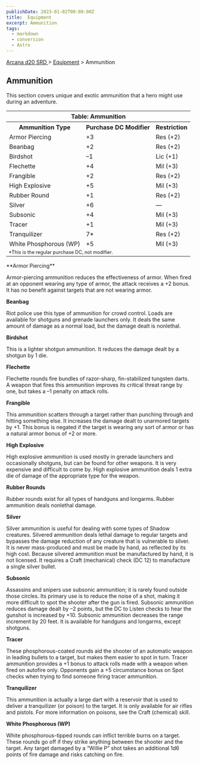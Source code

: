 ```yaml
---
publishDate: 2023-01-02T00:00:00Z
title:  Equipment
excerpt: Ammunition
tags:
  - markdown
  - conversion
  - Astro
---
```


[ Arcana d20 SRD ](/#arcanaD20) > [ Equipment](arcana-d20-srd-equipment-index) > Ammunition

##  Ammunition

This section covers unique and exotic ammunition that a hero might use during
an adventure.


<table> <tr> <th colspan="3"> Table: Ammunition </th> </tr> <tr> <th> Ammunition Type </th> <th> Purchase DC Modifier </th> <th> Restriction </th> </tr> <tr> <td> Armor Piercing </td> <td> +3 </td> <td> Res (+2) </td> </tr> <tr class="shaded"> <td> Beanbag </td> <td> +2 </td> <td> Res (+2) </td> </tr> <tr> <td> Birdshot </td> <td> –1 </td> <td> Lic (+1) </td> </tr> <tr class="shaded"> <td> Flechette </td> <td> +4 </td> <td> Mil (+3) </td> </tr> <tr> <td> Frangible </td> <td> +2 </td> <td> Res (+2) </td> </tr> <tr class="shaded"> <td> High Explosive </td> <td> +5 </td> <td> Mil (+3) </td> </tr> <tr> <td> Rubber Round </td> <td> +1 </td> <td> Res (+2) </td> </tr> <tr class="shaded"> <td> Silver </td> <td> +6 </td> <td> — </td> </tr> <tr> <td> Subsonic </td> <td> +4 </td> <td> Mil (+3) </td> </tr> <tr class="shaded"> <td> Tracer </td> <td> +1 </td> <td> Mil (+3) </td> </tr> <tr> <td> Tranquilizer </td> <td> 7* </td> <td> Res (+2) </td> </tr> <tr class="shaded"> <td> White Phosphorous (WP) </td> <td> +5 </td> <td> Mil (+3) </td> </tr> <tr> <td colspan="3" style="font-size: .8em; text-align: left"> *This is the regular purchase DC, not modifier. </td> </tr> </table>
 **Armor Piercing**

Armor-piercing ammunition reduces the effectiveness of armor. When fired at an
opponent wearing any type of armor, the attack receives a +2 bonus. It has no
benefit against targets that are not wearing armor.

**Beanbag**

Riot police use this type of ammunition for crowd control. Loads are available
for shotguns and grenade launchers only. It deals the same amount of damage as
a normal load, but the damage dealt is nonlethal.

**Birdshot**

This is a lighter shotgun ammunition. It reduces the damage dealt by a shotgun
by 1 die.

**Flechette**

Flechette rounds fire bundles of razor-sharp, fin-stabilized tungsten darts. A
weapon that fires this ammunition improves its critical threat range by one,
but takes a –1 penalty on attack rolls.

**Frangible**

This ammunition scatters through a target rather than punching through and
hitting something else. It increases the damage dealt to unarmored targets by
+1. This bonus is negated if the target is wearing any sort of armor or has a
natural armor bonus of +2 or more.

**High Explosive**

High explosive ammunition is used mostly in grenade launchers and occasionally
shotguns, but can be found for other weapons. It is very expensive and
difficult to come by. High explosive ammunition deals 1 extra die of damage of
the appropriate type for the weapon.

**Rubber Rounds**

Rubber rounds exist for all types of handguns and longarms. Rubber ammunition
deals nonlethal damage.

**Silver**

Silver ammunition is useful for dealing with some types of Shadow creatures.
Silvered ammunition deals lethal damage to regular targets and bypasses the
damage reduction of any creature that is vulnerable to silver. It is never
mass-produced and must be made by hand, as reflected by its high cost. Because
silvered ammunition must be manufactured by hand, it is not licensed. It
requires a Craft (mechanical) check (DC 12) to manufacture a single silver
bullet.

**Subsonic**

Assassins and snipers use subsonic ammunition; it is rarely found outside
those circles. Its primary use is to reduce the noise of a shot, making it
more difficult to spot the shooter after the gun is fired. Subsonic ammunition
reduces damage dealt by –2 points, but the DC to Listen checks to hear the
gunshot is increased by +10. Subsonic ammunition decreases the range increment
by 20 feet. It is available for handguns and longarms, except shotguns.

**Tracer**

These phosphorous-coated rounds aid the shooter of an automatic weapon in
leading bullets to a target, but makes them easier to spot in turn. Tracer
ammunition provides a +1 bonus to attack rolls made with a weapon when fired
on autofire only. Opponents gain a +5 circumstance bonus on Spot checks when
trying to find someone firing tracer ammunition.

**Tranquilizer**

This ammunition is actually a large dart with a reservoir that is used to
deliver a tranquilizer (or poison) to the target. It is only available for air
rifles and pistols. For more information on poisons, see the Craft (chemical)
skill.

**White Phosphorous (WP)**

White phosphorous-tipped rounds can inflict terrible burns on a target. These
rounds go off if they strike anything between the shooter and the target. Any
target damaged by a “Willie P” shot takes an additional 1d6 points of fire
damage and risks catching on fire.

